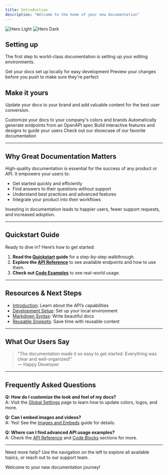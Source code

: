 ```yaml
---
title: Introduction
description: "Welcome to the home of your new documentation"
---
```


<img
  className="block dark:hidden"
  src="/images/hero-light.png"
  alt="Hero Light"
/>
<img
  className="hidden dark:block"
  src="/images/hero-dark.png"
  alt="Hero Dark"
/>

## Setting up

The first step to world-class documentation is setting up your editing environments.

<CardGroup cols={2}>
  <Card
    title="Edit Your Docs"
    icon="pen-to-square"
    href="https://mintlify.com/docs/quickstart"
  >
    Get your docs set up locally for easy development
  </Card>
  <Card
    title="Preview Changes"
    icon="image"
    href="https://mintlify.com/docs/development"
  >
    Preview your changes before you push to make sure they're perfect
  </Card>
</CardGroup>

## Make it yours

Update your docs to your brand and add valuable content for the best user conversion.

<CardGroup cols={2}>
  <Card
    title="Customize Style"
    icon="palette"
    href="https://mintlify.com/docs/settings/global"
  >
    Customize your docs to your company's colors and brands
  </Card>
  <Card
    title="Reference APIs"
    icon="code"
    href="https://mintlify.com/docs/api-playground/openapi"
  >
    Automatically generate endpoints from an OpenAPI spec
  </Card>
  <Card
    title="Add Components"
    icon="screwdriver-wrench"
    href="https://mintlify.com/docs/content/components/accordions"
  >
    Build interactive features and designs to guide your users
  </Card>
  <Card
    title="Get Inspiration"
    icon="stars"
    href="https://mintlify.com/customers"
  >
    Check out our showcase of our favorite documentation
  </Card>
</CardGroup>

---

## Why Great Documentation Matters

High-quality documentation is essential for the success of any product or API. It empowers your users to:

- Get started quickly and efficiently
- Find answers to their questions without support
- Understand best practices and advanced features
- Integrate your product into their workflows

Investing in documentation leads to happier users, fewer support requests, and increased adoption.

---

## Quickstart Guide

Ready to dive in? Here’s how to get started:

1. **Read the [Quickstart](quickstart.mdx) guide** for a step-by-step walkthrough.
2. **Explore the [API Reference](api-reference/endpoint/get.mdx)** to see available endpoints and how to use them.
3. **Check out [Code Examples](essentials/code.mdx)** to see real-world usage.

---

## Resources & Next Steps

- [Introduction](api-reference/introduction.mdx): Learn about the API’s capabilities
- [Development Setup](development.mdx): Set up your local environment
- [Markdown Syntax](essentials/markdown.mdx): Write beautiful docs
- [Reusable Snippets](essentials/reusable-snippets.mdx): Save time with reusable content

---

## What Our Users Say

> "The documentation made it so easy to get started. Everything was clear and well-organized!"  
> — Happy Developer

---

## Frequently Asked Questions

**Q: How do I customize the look and feel of my docs?**  
A: Visit the [Global Settings](essentials/settings.mdx) page to learn how to update colors, logos, and more.

**Q: Can I embed images and videos?**  
A: Yes! See the [Images and Embeds](essentials/images.mdx) guide for details.

**Q: Where can I find advanced API usage examples?**  
A: Check the [API Reference](api-reference/endpoint/get.mdx) and [Code Blocks](essentials/code.mdx) sections for more.

---

Need more help? Use the navigation on the left to explore all available topics, or reach out to our support team.

Welcome to your new documentation journey!

